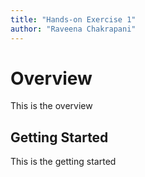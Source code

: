 ```yaml
---
title: "Hands-on Exercise 1"
author: "Raveena Chakrapani"
---
```


# Overview

This is the overview

## Getting Started

This is the getting started
